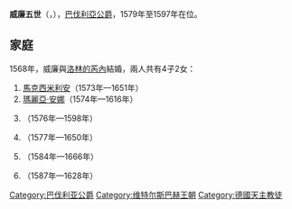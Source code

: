 {{Multiple issues|
{{Expand language|1=en|time=2020-12-04T11:43:05+00:00}}
{{Unreferenced|time=2020-12-04T11:43:05+00:00}}
}}
{{Infobox royalty
| name         = 威廉五世
| image        = William v.jpg
| succession   = 巴伐利亞公爵
| reign        = 1579年10月24日 — 1597年10月15日
| predecessor  = [[阿爾布雷希特五世_(巴伐利亞)|阿爾布雷希特五世]]
| successor    = [[马克西米利安一世_(巴伐利亚选帝侯)|馬克西米利安一世]]
| birth_date   = {{birth date|1548|9|29|df=y}}
| birth_place  = [[兰茨胡特|蘭休特]]
| death_date   = {{death date and age|1626|2|7|1548|9|29|df=y}}
| death_place  = [[施萊斯海姆宮|施萊斯海姆宮]]
| burial_place = [[圣弥额尔教堂_(慕尼黑)|聖彌額爾教堂]]
| house        = [[維特爾斯巴赫王朝|維特爾斯巴赫王朝]]
| father       = [[阿爾布雷希特五世_(巴伐利亞)|阿爾布雷希特五世]]
| mother       = [[奧地利的安娜_(1528-1590)|奧地利的安娜]]
| religion     = [[羅馬天主教|羅馬天主教]]
}}
'''威廉五世'''（{{lang-de|''Wilhelm V.''}}，{{bd|1548年|9月29日|1626年|2月7日}}），[[巴伐利亞統治者列表|巴伐利亞公爵]]，1579年至1597年在位。

== 家庭 ==
1568年，威廉與[[洛林的芮內|洛林的芮內]]結婚，兩人共有4子2女：
# [[马克西米利安一世_(巴伐利亚选帝侯)|馬克西米利安]]（1573年—1651年）
# [[巴伐利亞的瑪麗亞·安娜_(1574-1616)|瑪麗亞·安娜]]（1574年—1616年）
# {{le|巴伐利亞的菲利普|Philipp of Bavaria|菲利普}}（1576年—1598年）
# {{le|巴伐利亞的斐迪南|Ferdinand of Bavaria (bishop)|斐迪南}}（1577年—1650年）
# {{le|阿爾布雷希特六世 (巴伐利亞)|Albert VI, Duke of Bavaria|阿爾布雷希特}}（1584年—1666年）
# {{le|巴伐利亞的瑪格達琳|Magdalene of Bavaria|瑪格達琳}}（1587年—1628年）

{{s-start}}
{{s-hou|[[維特爾斯巴赫王朝|維特爾斯巴赫王朝]]|1548年|9月29日|1626年|2月7日}}
{{s-reg|}}
{{s-bef | before=[[阿爾布雷希特五世_(巴伐利亞)|阿爾布雷希特五世]]}}
{{s-ttl | title=[[巴伐利亞统治者列表|巴伐利亞公爵]] |years=1579年–1597年}}
{{s-aft | after=[[馬克西米利安一世_(巴伐利亞選帝侯)|馬克西米利安一世]]}}
{{s-end}}

[[Category:巴伐利亚公爵|Category:巴伐利亚公爵]]
[[Category:维特尔斯巴赫王朝|Category:维特尔斯巴赫王朝]]
[[Category:德國天主教徒|Category:德國天主教徒]]